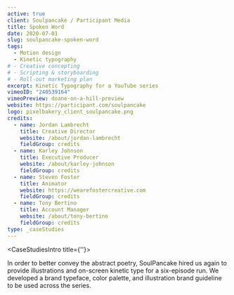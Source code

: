 ```yaml
---
active: true
client: Soulpancake / Participant Media
title: Spoken Word
date: 2020-07-01
slug: soulpancake-spoken-word
tags:
  - Motion design
  - Kinetic typography
# - Creative concepting
# - Scripting & storyboarding
# - Roll-out marketing plan
excerpt: Kinetic Typography for a YouTube series
vimeoID: "240539164"
vimeoPreview: doane-on-a-hill-preview
website: https://participant.com/soulpancake
logo: pixelbakery_client_soulpancake.png
credits:
  - name: Jordan Lambrecht
    title: Creative Director
    website: /about/jordan-lambrecht
    fieldGroup: credits
  - name: Karley Johnson
    title: Executive Producer
    website: /about/karley-johnson
    fieldGroup: credits
  - name: Steven Foster
    title: Animator
    website: https://wearefostercreative.com
    fieldGroup: credits
  - name: Tony Bertino
    title: Account Manager
    website: /about/tony-bertino
    fieldGroup: credits
type: _caseStudies
---
```


<CaseStudiesIntro title={''}>

In order to better convey the abstract poetry, SoulPancake hired us again to provide illustrations and on-screen kinetic type for a six-episode run. We developed a brand typeface, color palette, and illustration brand guideline to be used across the series.

</CaseStudiesIntro>
